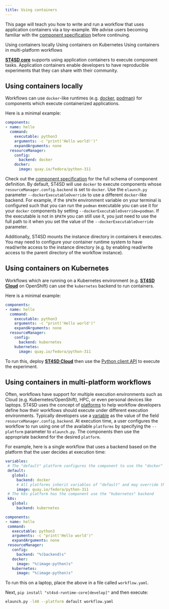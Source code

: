 ```yaml
---
title: Using containers
---
```


<!--

  Copyright IBM Inc. All Rights Reserved.
  SPDX-License-Identifier: Apache-2.0

-->

<PageDescription>

This page will teach you how to write and run a workflow that uses application containers via a toy-example.
We advise users becoming familiar with the [component specification](/workflow-specification#component) before continuing.

</PageDescription>

<AnchorLinks>
  <AnchorLink>Using containers locally</AnchorLink>
  <AnchorLink>Using containers on Kubernetes</AnchorLink>
  <AnchorLink>Using containers in multi-platform workflows</AnchorLink>
</AnchorLinks>


[**ST4SD core**](/st4sd-core-getting-started) supports using application containers to execute component tasks.
Application containers enable developers to have reproducible experiments that they can share with their community.


## Using containers locally

Workflows can use `docker`-like runtimes (e.g. [docker](https://www.docker.com/), [podman](https://podman.io/))
for components which execute containerized applications.

Here is a minimal example:

```yaml
components:
- name: hello
  command:
    executable: python3
    arguments: -c "print('Hello world!')"
    expandArguments: none
  resourceManager:
    config:
      backend: docker
    docker:
      image: quay.io/fedora/python-311
```

Check out the [component specification](/workflow-specification#component) for the full schema of component definition.
By default, ST4SD will use `docker` to execute components whose `resourceManager.config.backend` is set to `docker`.
Use the `elaunch.py` parameter `--dockerExecutableOverride` to use a different `docker`-like backend.
For example, if the `$PATH` environment variable on your terminal is configured such that you can run the `podman`
executable you can use it for your `docker` components by setting `--dockerExecutableOverride=podman`.
If the executable is not in `$PATH` you can still use it, you just need to use the full path to it when you set
the value of the `--dockerExecutableOverride` parameter.


Additionally, ST4SD mounts the instance directory in containers it executes.
You may need to configure your container runtime system to have read/write access to the instance directory (e.g. by enabling read/write access to the parent directory of the workflow instance).


## Using containers on Kubernetes

Workflows which are running on a Kubernetes environment (e.g. [**ST4SD Cloud**](/st4sd-cloud-getting-started) on OpenShift)  can use the `kubernetes` backend to run containers.

Here is a minimal example:

```yaml
components:
- name: hello
  command:
    executable: python3
    arguments: -c "print('Hello world')"
    expandArguments: none
  resourceManager:
    config:
      backend: kubernetes
    kubernetes:
      image: quay.io/fedora/python-311
```

To run this, deploy [**ST4SD Cloud**](/st4sd-cloud-getting-started) then use the [Python client API](/running-workflows-on-openshift/) to execute the experiment.

## Using containers in multi-platform workflows

Often, workflows have support for multiple execution environments such as Cloud (e.g. Kubernetes/OpenShift), HPC, or even personal devices like laptops.
ST4SD uses the concept of [platforms](/workflow-specification#platforms) to help workflow developers define how their workflows should execute under different execution environments.
Typically developers use a [variable](/workflow-specification#variables) as the value of the field `resourceManager.config.backend`.
At execution time, a user configures the workflow to run using one of the available `platforms` by specifying the
`--platform` parameter to `elaunch.py`.
The components then use the appropriate backend for the desired `platform`.

For example, here is a single workflow that uses a backend based on the platform that the user decides at execution time:

 ```yaml
variables:
  # The "default" platform configures the component to use the "docker" backend
  default:
    global:
      backend: docker
      # All platforms inherit variables of "default" and may override their value
      image: quay.io/fedora/python-311
  # The k8s platform has the component use the "kubernetes" backend
  k8s:
    global:
      backend: kubernetes

components:
- name: hello
  command:
    executable: python3
    arguments: -c "print('Hello world')"
    expandArguments: none
  resourceManager:
    config:
      backend: "%(backend)s"
    docker:
      image: "%(image-python)s"
    kubernetes:
      image: "%(image-python)s"
```

To run this on a laptop, place the above in a file called `workflow.yaml`.

Next, `pip install "st4sd-runtime-core[develop]"` and then execute:

```bash
elaunch.py -l40 --platform default workflow.yaml
```
